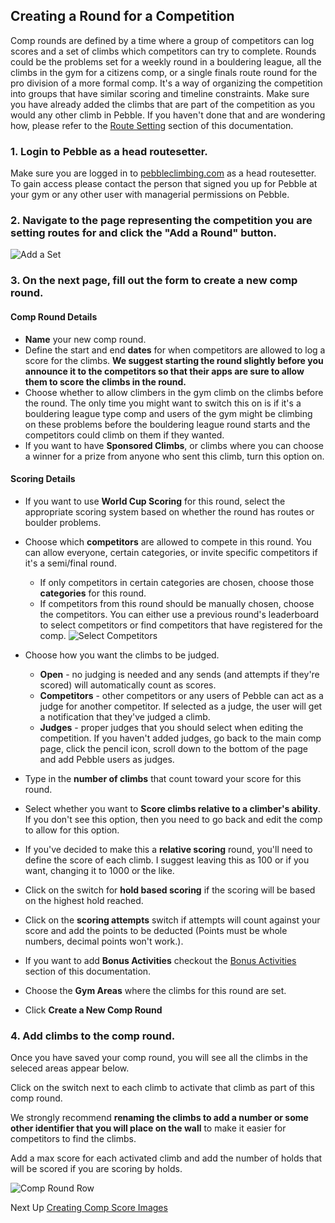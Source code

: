 ## Creating a Round for a Competition

Comp rounds are defined by a time where a group of competitors can log scores and a set of climbs which competitors can try to complete. Rounds could be the problems set for a weekly round in a bouldering league, all the climbs in the gym for a citizens comp, or a single finals route round for the pro division of a more formal comp. It's a way of organizing the competition into groups that have similar scoring and timeline constraints.
Make sure you have already added the climbs that are part of the competition as you would any other climb in Pebble. If you haven't done that and are wondering how, please refer to the [Route Setting](/route-setting) section of this documentation.

### 1. Login to Pebble as a head routesetter.

Make sure you are logged in to [pebbleclimbing.com](https://pebbleclimbing.com) as a head routesetter. To gain access please contact the person that signed you up for Pebble at your gym or any other user with managerial permissions on Pebble.

### 2. Navigate to the page representing the competition you are setting routes for and click the "Add a Round" button.

![Add a Set](../images/add-a-set.png)

### 3. On the next page, fill out the form to create a new comp round.

#### Comp Round Details

- **Name** your new comp round.
- Define the start and end **dates** for when competitors are allowed to log a score for the climbs. **We suggest starting the round slightly before you announce it to the competitors so that their apps are sure to allow them to score the climbs in the round.**
- Choose whether to allow climbers in the gym climb on the climbs before the round. The only time you might want to switch this on is if it's a bouldering league type comp and users of the gym might be climbing on these problems before the bouldering league round starts and the competitors could climb on them if they wanted.
- If you want to have **Sponsored Climbs**, or climbs where you can choose a winner for a prize from anyone who sent this climb, turn this option on.

#### Scoring Details

- If you want to use **World Cup Scoring** for this round, select the appropriate scoring system based on whether the round has routes or boulder problems.
- Choose which **competitors** are allowed to compete in this round. You can allow everyone, certain categories, or invite specific competitors if it's a semi/final round.
  - If only competitors in certain categories are chosen, choose those **categories** for this round.
  - If competitors from this round should be manually chosen, choose the competitors. You can either use a previous round's leaderboard to select competitors or find competitors that have registered for the comp.
    ![Select Competitors](../images/select-competitors.png)
- Choose how you want the climbs to be judged.

  - **Open** - no judging is needed and any sends (and attempts if they're scored) will automatically count as scores.
  - **Competitors** - other competitors or any users of Pebble can act as a judge for another competitor. If selected as a judge, the user will get a notification that they've judged a climb.
  - **Judges** - proper judges that you should select when editing the competition. If you haven't added judges, go back to the main comp page, click the pencil icon, scroll down to the bottom of the page and add Pebble users as judges.

- Type in the **number of climbs** that count toward your score for this round.
- Select whether you want to **Score climbs relative to a climber's ability**. If you don't see this option, then you need to go back and edit the comp to allow for this option.
- If you've decided to make this a **relative scoring** round, you'll need to define the score of each climb. I suggest leaving this as 100 or if you want, changing it to 1000 or the like.
- Click on the switch for **hold based scoring** if the scoring will be based on the highest hold reached.
- Click on the **scoring attempts** switch if attempts will count against your score and add the points to be deducted (Points must be whole numbers, decimal points won't work.).
- If you want to add **Bonus Activities** checkout the [Bonus Activities](/competitions/bonus-activities) section of this documentation.
- Choose the **Gym Areas** where the climbs for this round are set.
- Click **Create a New Comp Round**

### 4. Add climbs to the comp round.

Once you have saved your comp round, you will see all the climbs in the seleced areas appear below.

Click on the switch next to each climb to activate that climb as part of this comp round.

We strongly recommend **renaming the climbs to add a number or some other identifier that you will place on the wall** to make it easier for competitors to find the climbs.

Add a max score for each activated climb and add the number of holds that will be scored if you are scoring by holds.

![Comp Round Row](../images/comp-set-row.png)

Next Up [Creating Comp Score Images](./create-comp-score-images)
